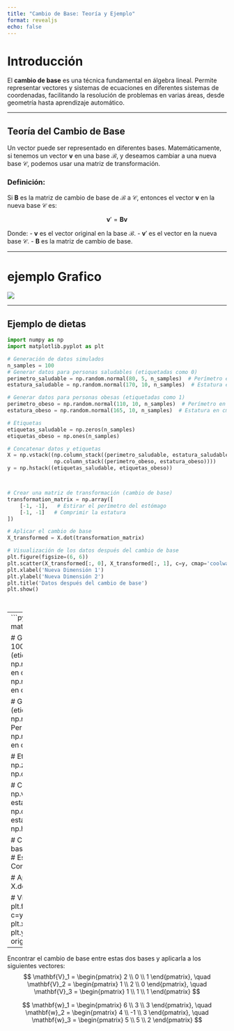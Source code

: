 ```yaml
---
title: "Cambio de Base: Teoría y Ejemplo"
format: revealjs
echo: false
---
```


# Introducción

El **cambio de base** es una técnica fundamental en álgebra lineal. Permite representar vectores y sistemas de ecuaciones en diferentes sistemas de coordenadas, facilitando la resolución de problemas en varias áreas, desde geometría hasta aprendizaje automático.

---

## Teoría del Cambio de Base

Un vector puede ser representado en diferentes bases. Matemáticamente, si tenemos un vector $\mathbf{v}$ en una base $\mathcal{B}$, y deseamos cambiar a una nueva base $\mathcal{C}$, podemos usar una matriz de transformación.

### Definición:
Si $\mathbf{B}$ es la matriz de cambio de base de $\mathcal{B}$ a $\mathcal{C}$, entonces el vector $\mathbf{v}$ en la nueva base $\mathcal{C}$ es:

$$
\mathbf{v}' = \mathbf{B} \mathbf{v}
$$

Donde:
- $\mathbf{v}$ es el vector original en la base $\mathcal{B}$.
- $\mathbf{v}'$ es el vector en la nueva base $\mathcal{C}$.
- $\mathbf{B}$ es la matriz de cambio de base.

---


# ejemplo Grafico

![](image.png)

---

## Ejemplo de dietas



```python
import numpy as np
import matplotlib.pyplot as plt

# Generación de datos simulados
n_samples = 100
# Generar datos para personas saludables (etiquetadas como 0)
perimetro_saludable = np.random.normal(80, 5, n_samples)  # Perímetro en cm
estatura_saludable = np.random.normal(170, 10, n_samples)  # Estatura en cm

# Generar datos para personas obesas (etiquetadas como 1)
perimetro_obeso = np.random.normal(110, 10, n_samples)  # Perímetro en cm
estatura_obeso = np.random.normal(165, 10, n_samples)  # Estatura en cm

# Etiquetas
etiquetas_saludable = np.zeros(n_samples)
etiquetas_obeso = np.ones(n_samples)

# Concatenar datos y etiquetas
X = np.vstack((np.column_stack((perimetro_saludable, estatura_saludable)),
               np.column_stack((perimetro_obeso, estatura_obeso))))
y = np.hstack((etiquetas_saludable, etiquetas_obeso))



# Crear una matriz de transformación (cambio de base)
transformation_matrix = np.array([
    [-1, -1],   # Estirar el perímetro del estómago
    [-1, -1]   # Comprimir la estatura
])

# Aplicar el cambio de base
X_transformed = X.dot(transformation_matrix)

# Visualización de los datos después del cambio de base
plt.figure(figsize=(6, 6))
plt.scatter(X_transformed[:, 0], X_transformed[:, 1], c=y, cmap='coolwarm', edgecolor='k', s=100)
plt.xlabel('Nueva Dimensión 1')
plt.ylabel('Nueva Dimensión 2')
plt.title('Datos después del cambio de base')
plt.show()




```


----
```python
import numpy as np
import matplotlib.pyplot as plt

# Generación de datos simulados
n_samples = 100
# Generar datos para personas saludables (etiquetadas como 0)
perimetro_saludable = np.random.normal(80, 5, n_samples)  # Perímetro en cm
estatura_saludable = np.random.normal(170, 10, n_samples)  # Estatura en cm

# Generar datos para personas obesas (etiquetadas como 1)
perimetro_obeso = np.random.normal(110, 10, n_samples)  # Perímetro en cm
estatura_obeso = np.random.normal(165, 10, n_samples)  # Estatura en cm

# Etiquetas
etiquetas_saludable = np.zeros(n_samples)
etiquetas_obeso = np.ones(n_samples)

# Concatenar datos y etiquetas
X = np.vstack((np.column_stack((perimetro_saludable, estatura_saludable)),
               np.column_stack((perimetro_obeso, estatura_obeso))))
y = np.hstack((etiquetas_saludable, etiquetas_obeso))



# Crear una matriz de transformación (cambio de base)
transformation_matrix = np.array([
    [-1, -1],   # Estirar el perímetro del estómago
    [-1, -1]   # Comprimir la estatura
])

# Aplicar el cambio de base
X_transformed = X.dot(transformation_matrix)




# Visualización inicial de los datos
plt.figure(figsize=(6, 6))
plt.scatter(X[:, 0], X[:, 1], c=y, cmap='coolwarm', edgecolor='k', s=100)
plt.xlabel('Perímetro del estómago (cm)')
plt.ylabel('Estatura (cm)')
plt.title('Datos originales: Saludable vs Obeso')
plt.show()
```

---
 Encontrar el cambio de base entre estas dos bases y aplicarla a los siguientes vectores:
$$
\mathbf{V}_1 = \begin{pmatrix} 2 \\ 0 \\ 1 \end{pmatrix}, \quad
\mathbf{V}_2 = \begin{pmatrix} 1 \\ 2 \\ 0 \end{pmatrix}, \quad
\mathbf{V}_3 = \begin{pmatrix} 1 \\ 1 \\ 1 \end{pmatrix}
$$

$$
\mathbf{w}_1 = \begin{pmatrix} 6 \\ 3 \\ 3 \end{pmatrix}, \quad
\mathbf{w}_2 = \begin{pmatrix} 4 \\ -1 \\ 3 \end{pmatrix}, \quad
\mathbf{w}_3 = \begin{pmatrix} 5 \\ 5 \\ 2 \end{pmatrix}
$$
